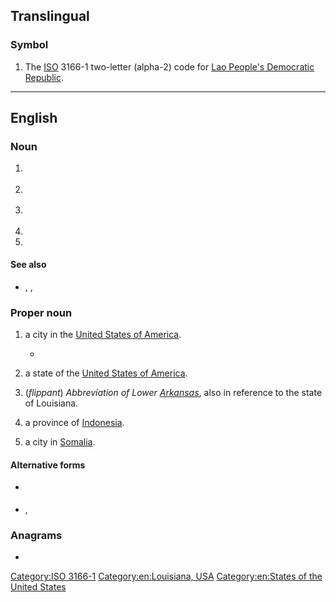 {{also|Appendix:Variations of "la"}}
==Translingual==

===Symbol===
{{head|mul|symbol}}

# The [[ISO]] 3166-1 two-letter (alpha-2) code for [[Lao People's Democratic Republic]].

[[Category:ISO 3166-1]]

----

==English==

===Noun===
{{en-noun}}

# {{lb|en|anatomy|medicine}} {{initialism of|[[left]] [[atrium]]|lang=en}}
# {{lb|en|inorganic compound}} {{initialism of|lead arsenate|lang=en}}
# {{lb|en|pharmacology}} {{initialism of|local anesthetic|lang=en}}
# {{initialism of|lateral area|lang=en}}
# {{initialism of|[[local]] [[authority]]|lang=en}}

====See also====
* {{sense|left atrium}} {{l|en|LV}}, {{l|en|RA}}, {{l|en|RV}}

===Proper noun===
{{en-proper noun}}

# {{initialism of|Los Angeles|lang=en|dot=,}} a city in the [[United States of America]].
#* {{quote-video|lang=en||{{w|Andrea Baker}}|{{w|Totally Spies!}}: Undercover|3|24|role=Clover|episode=Evil Promotion Much?|writers=Robert and Michelle LaMoreaux; Nicole Demerse; Jef Biederman; Richard Clark|network={{w|Teletoon}}|publisher={{w|Marathon Media}}|date=May 1 2005}}
#*: {{ux|en|Speaking as an '''LA''' native, this is the longest earthquake I’ve ever felt!}}
# {{abbreviation of|Louisiana|lang=en|dot=,}} a state of the [[United States of America]].
# (''flippant'') ''Abbreviation of Lower [[Arkansas]]'', also in reference to the state of Louisiana.
# {{abbreviation of|Lampung|lang=en|dot=,}} a province of [[Indonesia]].
# {{initialism of|Las Anod|lang=en|dot=,}} a city in [[Somalia]].

====Alternative forms====
* {{sense|Louisiana}} {{l|en|La.}}
* {{sense|Los Angeles}} {{l|en|L.A.}}, {{l|en|L. A.}}

===Anagrams===
* {{anagrams|en|a=al|& al.|-al|AL|Al|a.l.|al|al-|al.}}

[[Category:en:Louisiana, USA]]
[[Category:en:States of the United States]]